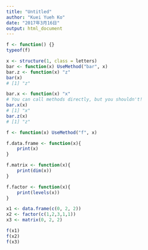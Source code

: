 ```yaml
---
title: "Untitled"
author: "Kuei Yueh Ko"
date: "2017年3月16日"
output: html_document
---
```


```r
f <- function() {}
typeof(f)

```


```r
x <- structure(1, class = letters)
bar <- function(x) UseMethod("bar", x)
bar.z <- function(x) "z"
bar(x)
# [1] "z"

bar.x <- function(x) "x"
# You can call methods directly, but you shouldn't!
bar.x(x)
# [1] "x"
bar.z(x)
# [1] "z"
```


```r
f <- function(x) UseMethod("f", x)

f.data.frame <- function(x){
    print(x)
}

f.matrix <- function(x){
    print(dim(x))
}

f.factor <- function(x){
    print(levels(x))
}
```

```r
x1 <- data.frame(c(0, 2, 2))
x2 <- factor(c(1,2,3,1,1))
x3 <- matrix(0, 2, 2)

f(x1)
f(x2)
f(x3)
```

